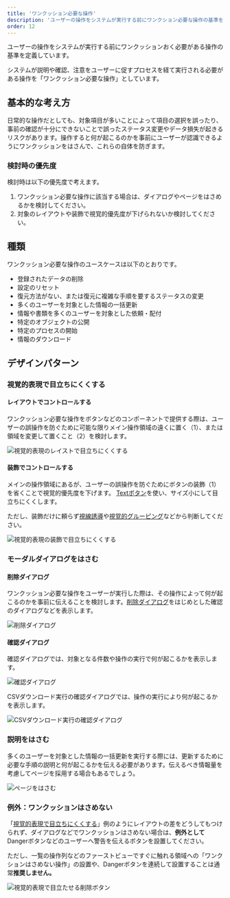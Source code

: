 ```yaml
---
title: 'ワンクッション必要な操作'
description: 'ユーザーの操作をシステムが実行する前にワンクション必要な操作の基準を定義しています。'
order: 12
---
```

ユーザーの操作をシステムが実行する前にワンクッションおく必要がある操作の基準を定義しています。

システムが説明や確認、注意をユーザーに促すプロセスを経て実行される必要がある操作を「ワンクッション必要な操作」としています。

## 基本的な考え方

日常的な操作だとしても、対象項目が多いことによって項目の選択を誤ったり、事前の確認が十分にできないことで誤ったステータス変更やデータ損失が起きるリスクがあります。操作すると何が起こるのかを事前にユーザーが認識できるようにワンクッションをはさんで、これらの自体を防ぎます。

### 検討時の優先度

検討時は以下の優先度で考えます。

1. ワンクッション必要な操作に該当する場合は、ダイアログやページをはさめるかを検討してください。
2. 対象のレイアウトや装飾で視覚的優先度が下げられないか検討してください。

## 種類

ワンクッション必要な操作のユースケースは以下のとおりです。

- 登録されたデータの削除
- 設定のリセット
- 復元方法がない、または復元に複雑な手順を要するステータスの変更
- 多くのユーザーを対象とした情報の一括更新
- 情報や書類を多くのユーザーを対象とした依頼・配付
- 特定のオブジェクトの公開
- 特定のプロセスの開始
- 情報のダウンロード


## デザインパターン

### 視覚的表現で目立ちにくくする

#### レイアウトでコントロールする

ワンクッション必要な操作をボタンなどのコンポーネントで提供する際は、ユーザーの誤操作を防ぐために可能な限りメイン操作領域の遠くに置く（1）、または領域を変更して置くこと（2）を検討します。

![視覚的表現のレイストで目立ちにくくする](./images/button-layout.png)

#### 装飾でコントロールする

メインの操作領域にあるが、ユーザーの誤操作を防ぐためにボタンの装飾（1）を省くことで視覚的優先度を下げます。
[Textボタン](/products/components/button/#h3-4)を使い、サイズ小にして目立ちにくくします。

ただし、装飾だけに頼らず[視線誘導](products/design-patterns/visual-guidance)や[視覚的グルーピング](products/design-patterns/visual-grouping/)などから判断してください。

![視覚的表現の装飾で目立ちにくくする](./images/button-decoration.png)

### モーダルダイアログをはさむ

#### 削除ダイアログ

ワンクッション必要な操作をユーザーが実行した際は、その操作によって何が起こるのかを事前に伝えることを検討します。[削除ダイアログ](/products/design-patterns/delete-dialog/)をはじめとした確認のダイアログなどを表示します。

![削除ダイアログ](./images/delete-dialog.png)

#### 確認ダイアログ

確認ダイアログでは、対象となる件数や操作の実行で何が起こるかを表示します。

![確認ダイアログ](./images/confirmation-dialog.png)

CSVダウンロード実行の確認ダイアログでは、操作の実行により何が起こるかを表示します。

![CSVダウンロード実行の確認ダイアログ](./images/dwonload-dialog.png)


### 説明をはさむ

多くのユーザーを対象とした情報の一括更新を実行する際には、更新するために必要な手順の説明と何が起こるかを伝える必要があります。伝えるべき情報量を考慮してページを採用する場合もあるでしょう。

![ページをはさむ](./images/bulk_update.png)


### 例外：ワンクッションはさめない

「[視覚的表現で目立ちにくくする](#h3-0)」例のようにレイアウトの差をどうしてもつけられず、ダイアログなどでワンクッションはさめない場合は、**例外として**Dangerボタンなどのユーザーへ警告を伝えるボタンを設置してください。

ただし、一覧の操作列などのファーストビューですぐに触れる領域への「ワンクションはさめない操作」の設置や、Dangerボタンを連続して設置することは通常**推奨しません。**

![視覚的表現で目立たせる削除ボタン](./images/danger-buttons-in-smarthr-table.png)
